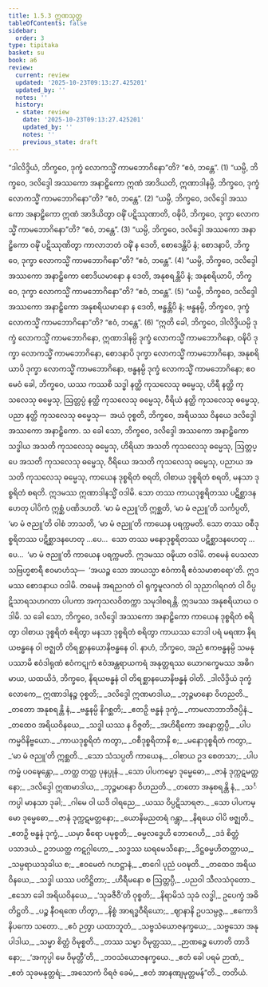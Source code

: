 ```yaml
---
title: 1.5.3 ဣဏသုတ္တ
tableOfContents: false
sidebar:
  order: 3
type: tipitaka
basket: su
book: a6
review:
  current: review
  updated: '2025-10-23T09:13:27.425201'
  updated_by: ''
  notes: ''
  history:
  - state: review
    date: '2025-10-23T09:13:27.425201'
    updated_by: ''
    notes: ''
    previous_state: draft
---
```



<ReviewStatus review={frontmatter.review} showDetails={true} />

<HypothesisAnnotation frontmatter={frontmatter} />

<DynamicBreadcrumb />

<Division number="45" book="a6" e="ch" v="16" p="309">

<Paragraph number="322" book="a6">
“ဒါလိဒ္ဒိယံ, ဘိက္ခဝေ, ဒုက္ခံ လောကသ္မိံ ကာမဘောဂိနော”တိ? “ဧဝံ, ဘန္တေ”. (1)
</Paragraph>

<Paragraph number="323" book="a6">
“ယမ္ပိ, ဘိက္ခဝေ, ဒလိဒ္ဒေါ အဿကော အနာဠှိကော ဣဏံ အာဒိယတိ, ဣဏာဒါနမ္ပိ, ဘိက္ခဝေ, ဒုက္ခံ လောကသ္မိံ ကာမဘောဂိနော”တိ? “ဧဝံ, ဘန္တေ”. (2)
</Paragraph>

<Paragraph number="324" book="a6">
“ယမ္ပိ, ဘိက္ခဝေ, ဒလိဒ္ဒေါ အဿကော အနာဠှိကော ဣဏံ အာဒိယိတွာ ဝဍ္ဎိံ ပဋိဿုဏာတိ, ဝဍ္ဎိပိ, ဘိက္ခဝေ, ဒုက္ခာ လောကသ္မိံ ကာမဘောဂိနော”တိ? “ဧဝံ, ဘန္တေ”. (3)
</Paragraph>

<Paragraph number="325" book="a6">
“ယမ္ပိ, ဘိက္ခဝေ, ဒလိဒ္ဒေါ အဿကော အနာဠှိကော ဝဍ္ဎိံ ပဋိဿုဏိတွာ ကာလာဘတံ ဝဍ္ဎိံ န ဒေတိ, စောဒေန္တိပိ နံ; စောဒနာပိ, ဘိက္ခဝေ, ဒုက္ခာ လောကသ္မိံ ကာမဘောဂိနော”တိ? “ဧဝံ, ဘန္တေ”. (4)
</Paragraph>

<Paragraph number="326" book="a6">
“ယမ္ပိ, ဘိက္ခဝေ, ဒလိဒ္ဒေါ အဿကော အနာဠှိကော စောဒိယမာနော န ဒေတိ, အနုစရန္တိပိ နံ; အနုစရိယာပိ, ဘိက္ခဝေ, ဒုက္ခာ လောကသ္မိံ ကာမဘောဂိနော”တိ? “ဧဝံ, ဘန္တေ”. (5)
</Paragraph>

<Paragraph number="327" book="a6">
“ယမ္ပိ, ဘိက္ခဝေ, ဒလိဒ္ဒေါ အဿကော အနာဠှိကော အနုစရိယမာနော န ဒေတိ, ဗန္ဓန္တိပိ နံ; ဗန္ဓနမ္ပိ, ဘိက္ခဝေ, ဒုက္ခံ လောကသ္မိံ ကာမဘောဂိနော”တိ? “ဧဝံ, ဘန္တေ”. (6)
</Paragraph>

<Paragraph number="328" book="a6">
“ဣတိ ခေါ, ဘိက္ခဝေ, ဒါလိဒ္ဒိယမ္ပိ ဒုက္ခံ လောကသ္မိံ ကာမဘောဂိနော, ဣဏာဒါနမ္ပိ ဒုက္ခံ လောကသ္မိံ ကာမဘောဂိနော, ဝဍ္ဎိပိ ဒုက္ခာ လောကသ္မိံ ကာမဘောဂိနော, စောဒနာပိ ဒုက္ခာ လောကသ္မိံ ကာမဘောဂိနော, အနုစရိယာပိ ဒုက္ခာ လောကသ္မိံ ကာမဘောဂိနော, ဗန္ဓနမ္ပိ ဒုက္ခံ လောကသ္မိံ ကာမဘောဂိနော; ဧဝမေဝံ ခေါ, ဘိက္ခဝေ, ယဿ ကဿစိ သဒ္ဓါ နတ္ထိ ကုသလေသု ဓမ္မေသု, ဟိရီ နတ္ထိ ကုသလေသု ဓမ္မေသု, ဩတ္တပ္ပံ နတ္ထိ ကုသလေသု ဓမ္မေသု, ဝီရိယံ နတ္ထိ ကုသလေသု ဓမ္မေသု, ပညာ နတ္ထိ ကုသလေသု ဓမ္မေသု—  အယံ ဝုစ္စတိ, ဘိက္ခဝေ, အရိယဿ ဝိနယေ ဒလိဒ္ဒေါ အဿကော အနာဠှိကော.
</Paragraph>

<Paragraph number="329" book="a6">
သ ခေါ သော, ဘိက္ခဝေ, ဒလိဒ္ဒေါ အဿကော အနာဠှိကော သဒ္ဓါယ အသတိ ကုသလေသု ဓမ္မေသု, ဟိရိယာ အသတိ ကုသလေသု ဓမ္မေသု, ဩတ္တပ္ပေ အသတိ ကုသလေသု ဓမ္မေသု, ဝီရိယေ အသတိ ကုသလေသု ဓမ္မေသု, ပညာယ အသတိ ကုသလေသု ဓမ္မေသု, ကာယေန ဒုစ္စရိတံ စရတိ, ဝါစာယ ဒုစ္စရိတံ စရတိ, မနသာ ဒုစ္စရိတံ စရတိ. ဣဒမဿ ဣဏာဒါနသ္မိံ ဝဒါမိ.
</Paragraph>

<Paragraph number="330" book="a6">
သော တဿ ကာယဒုစ္စရိတဿ ပဋိစ္ဆာဒနဟေတု ပါပိကံ ဣစ္ဆံ ပဏိဒဟတိ. ‘မာ မံ ဇညူ’တိ ဣစ္ဆတိ, ‘မာ မံ ဇညူ’တိ သင်္ကပ္ပတိ, ‘မာ မံ ဇညူ’တိ ဝါစံ ဘာသတိ, ‘မာ မံ ဇညူ’တိ ကာယေန ပရက္ကမတိ. သော တဿ ဝစီဒုစ္စရိတဿ ပဋိစ္ဆာဒနဟေတု …ပေ…  သော တဿ မနောဒုစ္စရိတဿ ပဋိစ္ဆာဒနဟေတု …ပေ…  ‘မာ မံ ဇညူ’တိ ကာယေန ပရက္ကမတိ. ဣဒမဿ ဝဍ္ဎိယာ ဝဒါမိ.
</Paragraph>

<Paragraph number="331" book="a6">
တမေနံ ပေသလာ သဗြဟ္မစာရီ ဧဝမာဟံသု—  ‘အယဉ္စ သော အာယသ္မာ ဧဝံကာရီ ဧဝံသမာစာရော’တိ. ဣဒမဿ စောဒနာယ ဝဒါမိ.
</Paragraph>

<Paragraph number="332" book="a6">
တမေနံ အရညဂတံ ဝါ ရုက္ခမူလဂတံ ဝါ သုညာဂါရဂတံ ဝါ ဝိပ္ပဋိသာရသဟဂတာ ပါပကာ အကုသလဝိတက္ကာ သမုဒါစရန္တိ. ဣဒမဿ အနုစရိယာယ ဝဒါမိ.
</Paragraph>

<Paragraph number="333" book="a6">
သ ခေါ သော, ဘိက္ခဝေ, ဒလိဒ္ဒေါ အဿကော အနာဠှိကော ကာယေန ဒုစ္စရိတံ စရိတွာ ဝါစာယ ဒုစ္စရိတံ စရိတွာ မနသာ ဒုစ္စရိတံ စရိတွာ ကာယဿ ဘေဒါ ပရံ မရဏာ နိရယဗန္ဓနေ ဝါ ဗဇ္ဈတိ တိရစ္ဆာနယောနိဗန္ဓနေ ဝါ. နာဟံ, ဘိက္ခဝေ, အညံ ဧကဗန္ဓနမ္ပိ သမနုပဿာမိ ဧဝံဒါရုဏံ ဧဝံကဋုကံ ဧဝံအန္တရာယကရံ အနုတ္တရဿ ယောဂက္ခေမဿ အဓိဂမာယ, ယထယိဒံ, ဘိက္ခဝေ, နိရယဗန္ဓနံ ဝါ တိရစ္ဆာနယောနိဗန္ဓနံ ဝါတိ.
</Paragraph>

<Paragraph number="334" type="verses" book="a6">
_ဒါလိဒ္ဒိယံ ဒုက္ခံ လောကေ,_  
ဣဏာဒါနဉ္စ ဝုစ္စတိ;_  
_ဒလိဒ္ဒေါ ဣဏမာဒါယ,_  
_ဘုဉ္ဇမာနော ဝိဟညတိ._  

</Paragraph>

<Paragraph number="335" type="verses" book="a6">
_တတော အနုစရန္တိ နံ,_  
_ဗန္ဓနမ္ပိ နိဂစ္ဆတိ;_  
_ဧတဉှိ ဗန္ဓနံ ဒုက္ခံ,_  
_ကာမလာဘာဘိဇပ္ပိနံ._  

</Paragraph>

<Paragraph number="336" type="verses" book="a6">
_တထေဝ အရိယဝိနယေ,_  
_သဒ္ဓါ ယဿ န ဝိဇ္ဇတိ;_  
_အဟိရီကော အနောတ္တပ္ပီ,_  
_ပါပကမ္မဝိနိဗ္ဗယော._  

</Paragraph>

<Paragraph number="337" type="verses" book="a6">
_ကာယဒုစ္စရိတံ ကတွာ,_  
_ဝစီဒုစ္စရိတာနိ စ;_  
_မနောဒုစ္စရိတံ ကတွာ,_  
_‘မာ မံ ဇညူ’တိ ဣစ္ဆတိ._  

</Paragraph>

<Paragraph number="338" type="verses" book="a6">
_သော သံသပ္ပတိ ကာယေန,_  
_ဝါစာယ ဥဒ စေတသာ;_  
_ပါပကမ္မံ ပဝဍ္ဎေန္တော,_  
_တတ္ထ တတ္ထ ပုနပ္ပုနံ._  

</Paragraph>

<Paragraph number="339" type="verses" book="a6">
_သော ပါပကမ္မော ဒုမ္မေဓော,_  
_ဇာနံ ဒုက္ကဋမတ္တနော;_  
_ဒလိဒ္ဒေါ ဣဏမာဒါယ,_  
_ဘုဉ္ဇမာနော ဝိဟညတိ._  

</Paragraph>

<Paragraph number="340" type="verses" book="a6">
_တတော အနုစရန္တိ နံ,_  
_သင်္ကပ္ပါ မာနသာ ဒုခါ;_  
_ဂါမေ ဝါ ယဒိ ဝါရညေ,_  
_ယဿ ဝိပ္ပဋိသာရဇာ._  

</Paragraph>

<Paragraph number="341" type="verses" book="a6">
_သော ပါပကမ္မော ဒုမ္မေဓော,_  
_ဇာနံ ဒုက္ကဋမတ္တနော;_  
_ယောနိမညတရံ ဂန္တွာ,_  
_နိရယေ ဝါပိ ဗဇ္ဈတိ._  

</Paragraph>

<Paragraph number="342" type="verses" book="a6">
_ဧတဉှိ ဗန္ဓနံ ဒုက္ခံ,_  
_ယမှာ ဓီရော ပမုစ္စတိ;_  
_ဓမ္မလဒ္ဓေဟိ ဘောဂေဟိ,_  
_ဒဒံ စိတ္တံ ပသာဒယံ._  

</Paragraph>

<Paragraph number="343" type="verses" book="a6">
ဥဘယတ္ထ ကဋဂ္ဂါဟော,_  
_သဒ္ဓဿ ဃရမေသိနော;_  
_ဒိဋ္ဌဓမ္မဟိတတ္ထာယ,_  
_သမ္ပရာယသုခါယ စ;_  
_ဧဝမေတံ ဂဟဋ္ဌာနံ,_  
_စာဂေါ ပုညံ ပဝဍ္ဎတိ._  

</Paragraph>

<Paragraph number="344" type="verses" book="a6">
_တထေဝ အရိယဝိနယေ,_  
_သဒ္ဓါ ယဿ ပတိဋ္ဌိတာ;_  
_ဟိရီမနော စ ဩတ္တပ္ပီ,_  
_ပညဝါ သီလသံဝုတော._  

</Paragraph>

<Paragraph number="345" type="verses" book="a6">
_ဧသော ခေါ အရိယဝိနယေ,_  
_‘သုခဇီဝီ’တိ ဝုစ္စတိ;_  
_နိရာမိသံ သုခံ လဒ္ဓါ,_  
ဥပေက္ခံ အဓိတိဋ္ဌတိ._  

</Paragraph>

<Paragraph number="346" type="verses" book="a6">
_ပဉ္စ နီဝရဏေ ဟိတွာ,_  
_နိစ္စံ အာရဒ္ဓဝီရိယော;_  
_ဈာနာနိ ဥပသမ္ပဇ္ဇ,_  
_ဧကောဒိ နိပကော သတော._  

</Paragraph>

<Paragraph number="347" type="verses" book="a6">
_ဧဝံ ဉတွာ ယထာဘူတံ,_  
_သဗ္ဗသံယောဇနက္ခယေ;_  
_သဗ္ဗသော အနုပါဒါယ,_  
_သမ္မာ စိတ္တံ ဝိမုစ္စတိ._  

</Paragraph>

<Paragraph number="348" type="verses" book="a6">
_တဿ သမ္မာ ဝိမုတ္တဿ,_  
_ဉာဏဉ္စေ ဟောတိ တာဒိနော;_  
_‘အကုပ္ပါ မေ ဝိမုတ္တီ’တိ,_  
_ဘဝသံယောဇနက္ခယေ._  

</Paragraph>

<Paragraph number="349" type="verses" book="a6">
_ဧတံ ခေါ ပရမံ ဉာဏံ,_  
_ဧတံ သုခမနုတ္တရံ;_  
_အသောကံ ဝိရဇံ ခေမံ,_  
_ဧတံ အာနဏျမုတ္တမန်”တိ._  


</Paragraph>
</Division>

<Paragraph number="350" type="center" book="a6">
တတိယံ.
</Paragraph>